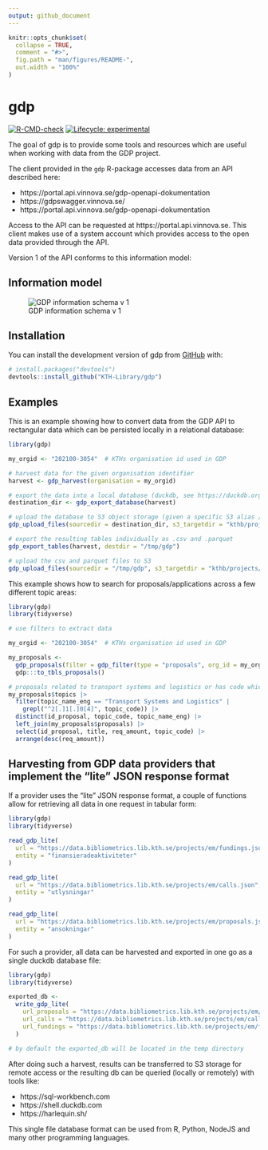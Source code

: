 ```yaml
---
output: github_document
---
```


<!-- README.md is generated from README.Rmd. Please edit that file -->

```r
knitr::opts_chunk$set(
  collapse = TRUE,
  comment = "#>",
  fig.path = "man/figures/README-",
  out.width = "100%"
)
```

# gdp

<!-- badges: start -->
[![R-CMD-check](https://github.com/KTH-Library/gdp/actions/workflows/R-CMD-check.yaml/badge.svg)](https://github.com/KTH-Library/gdp/actions/workflows/R-CMD-check.yaml)
[![Lifecycle: experimental](https://img.shields.io/badge/lifecycle-experimental-orange.svg)](https://lifecycle.r-lib.org/articles/stages.html#experimental)
<!-- badges: end -->

The goal of gdp is to provide some tools and resources which are useful when working with data from the GDP project.

The client provided in the `gdp` R-package accesses data from an API described here:

- https://portal.api.vinnova.se/gdp-openapi-dokumentation
- https://gdpswagger.vinnova.se/
- https://portal.api.vinnova.se/gdp-openapi-dokumentation

Access to the API can be requested at https://portal.api.vinnova.se. This client makes use of a system account which provides access to the open data provided through the API.

Version 1 of the API conforms to this information model:

## Information model

![GDP information schema v 1](man/figures/gdp_schema_v1.png)

## Installation

You can install the development version of gdp from [GitHub](https://github.com/) with:

``` r
# install.packages("devtools")
devtools::install_github("KTH-Library/gdp")
```

## Examples

This is an example showing how to convert data from the GDP API to rectangular data which can be persisted locally in a relational database:

```r
library(gdp)

my_orgid <- "202100-3054"  # KTHs organisation id used in GDP

# harvest data for the given organisation identifier
harvest <- gdp_harvest(organisation = my_orgid)

# export the data into a local database (duckdb, see https://duckdb.org)
destination_dir <- gdp_export_database(harvest)

# upload the database to S3 object storage (given a specific S3 alias / path specification)
gdp_upload_files(sourcedir = destination_dir, s3_targetdir = "kthb/projects/gdp")

# export the resulting tables individually as .csv and .parquet
gdp_export_tables(harvest, destdir = "/tmp/gdp")

# upload the csv and parquet files to S3
gdp_upload_files(sourcedir = "/tmp/gdp", s3_targetdir = "kthb/projects/gdp")

```

This example shows how to search for proposals/applications across a few different topic areas:

```r
library(gdp)
library(tidyverse)

# use filters to extract data

my_orgid <- "202100-3054"  # KTHs organisation id used in GDP

my_proposals <- 
  gdp_proposals(filter = gdp_filter(type = "proposals", org_id = my_orgid)) |> 
  gdp:::to_tbls_proposals()

# proposals related to transport systems and logistics or has code which begins w "2.1.04"
my_proposals$topics |> 
  filter(topic_name_eng == "Transport Systems and Logistics" | 
    grepl("^2[.]1[.]0[4]", topic_code)) |> 
  distinct(id_proposal, topic_code, topic_name_eng) |> 
  left_join(my_proposals$proposals) |> 
  select(id_proposal, title, req_amount, topic_code) |> 
  arrange(desc(req_amount))

```

## Harvesting from GDP data providers that implement the "lite" JSON response format

If a provider uses the "lite" JSON response format, a couple of functions allow for retrieving all data in one request in tabular form:

```r
library(gdp)
library(tidyverse)

read_gdp_lite(
  url = "https://data.bibliometrics.lib.kth.se/projects/em/fundings.json", 
  entity = "finansieradeaktiviteter"
)

read_gdp_lite(
  url = "https://data.bibliometrics.lib.kth.se/projects/em/calls.json", 
  entity = "utlysningar"
)

read_gdp_lite(
  url = "https://data.bibliometrics.lib.kth.se/projects/em/proposals.json", 
  entity = "ansokningar"
)

```

For such a provider, all data can be harvested and exported in one go as a single duckdb database file:

```r
library(gdp)
library(tidyverse)

exported_db <- 
  write_gdp_lite(
    url_proposals = "https://data.bibliometrics.lib.kth.se/projects/em/proposals.json",
    url_calls = "https://data.bibliometrics.lib.kth.se/projects/em/calls.json",
    url_fundings = "https://data.bibliometrics.lib.kth.se/projects/em/fundings.json"
  )

# by default the exported_db will be located in the temp directory

```

After doing such a harvest, results can be transferred to S3 storage for remote access or the resulting db can be queried (locally or remotely) with tools like:

- https://sql-workbench.com 
- https://shell.duckdb.com
- https://harlequin.sh/

This single file database format can be used from R, Python, NodeJS and many other programming languages.

